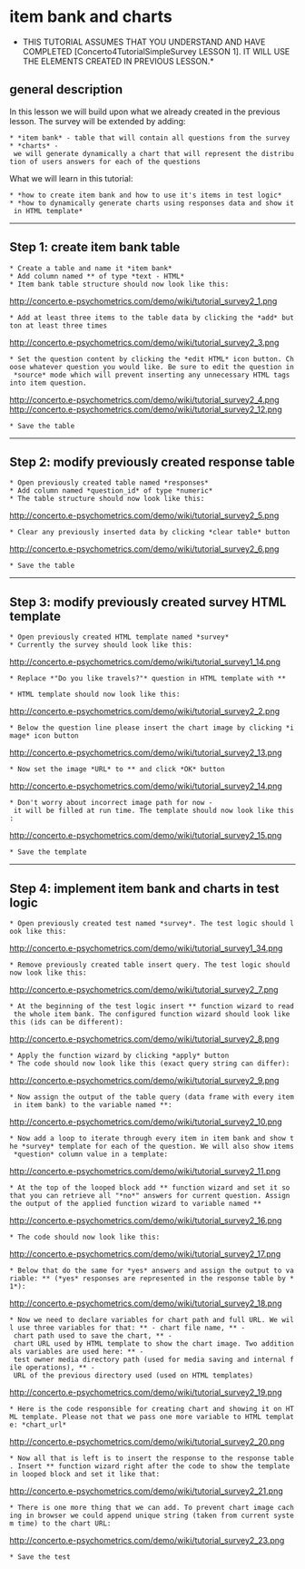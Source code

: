 =item bank and charts=

*THIS TUTORIAL ASSUMES THAT YOU UNDERSTAND AND HAVE COMPLETED [Concerto4TutorialSimpleSurvey LESSON 1]. IT WILL USE THE ELEMENTS CREATED IN PREVIOUS LESSON.*

==general description==

In this lesson we will build upon what we already created in the previous lesson. The survey will be extended by adding:

 * *item bank* - table that will contain all questions from the survey
 * *charts* - we will generate dynamically a chart that will represent the distribution of users answers for each of the questions

What we will learn in this tutorial:

 * *how to create item bank and how to use it's items in test logic*
 * *how to dynamically generate charts using responses data and show it in HTML template*

----

==Step 1: create item bank table==

 * Create a table and name it *item bank*
 * Add column named *{{{question}}}* of type *text - HTML*
 * Item bank table structure should now look like this:
http://concerto.e-psychometrics.com/demo/wiki/tutorial_survey2_1.png

 * Add at least three items to the table data by clicking the *add* button at least three times
http://concerto.e-psychometrics.com/demo/wiki/tutorial_survey2_3.png

 * Set the question content by clicking the *edit HTML* icon button. Choose whatever question you would like. Be sure to edit the question in *source* mode which will prevent inserting any unnecessary HTML tags into item question.
http://concerto.e-psychometrics.com/demo/wiki/tutorial_survey2_4.png
http://concerto.e-psychometrics.com/demo/wiki/tutorial_survey2_12.png

 * Save the table

----

==Step 2: modify previously created response table==

 * Open previously created table named *responses*
 * Add column named *question_id* of type *numeric*
 * The table structure should now look like this:
http://concerto.e-psychometrics.com/demo/wiki/tutorial_survey2_5.png

 * Clear any previously inserted data by clicking *clear table* button
http://concerto.e-psychometrics.com/demo/wiki/tutorial_survey2_6.png

 * Save the table

----

==Step 3: modify previously created survey HTML template==

 * Open previously created HTML template named *survey*
 * Currently the survey should look like this:
http://concerto.e-psychometrics.com/demo/wiki/tutorial_survey1_14.png

 * Replace *"Do you like travels?"* question in HTML template with *{{question}}*

 * HTML template should now look like this:
http://concerto.e-psychometrics.com/demo/wiki/tutorial_survey2_2.png

 * Below the question line please insert the chart image by clicking *image* icon button
http://concerto.e-psychometrics.com/demo/wiki/tutorial_survey2_13.png

 * Now set the image *URL* to *{{{ {{chart_url}} }}}* and click *OK* button
http://concerto.e-psychometrics.com/demo/wiki/tutorial_survey2_14.png

 * Don't worry about incorrect image path for now - it will be filled at run time. The template should now look like this:
http://concerto.e-psychometrics.com/demo/wiki/tutorial_survey2_15.png

 * Save the template

----

==Step 4: implement item bank and charts in test logic==

 * Open previously created test named *survey*. The test logic should look like this:
http://concerto.e-psychometrics.com/demo/wiki/tutorial_survey1_34.png

 * Remove previously created table insert query. The test logic should now look like this:
http://concerto.e-psychometrics.com/demo/wiki/tutorial_survey2_7.png 

 * At the beginning of the test logic insert *{{{concerto.table.query}}}* function wizard to read the whole item bank. The configured function wizard should look like this (ids can be different):
http://concerto.e-psychometrics.com/demo/wiki/tutorial_survey2_8.png 

 * Apply the function wizard by clicking *apply* button
 * The code should now look like this (exact query string can differ):
http://concerto.e-psychometrics.com/demo/wiki/tutorial_survey2_9.png 

 * Now assign the output of the table query (data frame with every item in item bank) to the variable named *{{{ibank}}}*:
http://concerto.e-psychometrics.com/demo/wiki/tutorial_survey2_10.png 

 * Now add a loop to iterate through every item in item bank and show the *survey* template for each of the question. We will also show items *question* column value in a template:
http://concerto.e-psychometrics.com/demo/wiki/tutorial_survey2_11.png 

 * At the top of the looped block add *{{{concerto.table.query}}}* function wizard and set it so that you can retrieve all "*no*" answers for current question. Assign the output of the applied function wizard to variable named *{{{no_responses}}}*
http://concerto.e-psychometrics.com/demo/wiki/tutorial_survey2_16.png 

 * The code should now look like this:
http://concerto.e-psychometrics.com/demo/wiki/tutorial_survey2_17.png

 * Below that do the same for *yes* answers and assign the output to variable: *{{{yes_responses}}}* (*yes* responses are represented in the response table by *1*): 
http://concerto.e-psychometrics.com/demo/wiki/tutorial_survey2_18.png

 * Now we need to declare variables for chart path and full URL. We will use three variables for that: *{{{file_name}}}* - chart file name, *{{{chart_path}}}* - chart path used to save the chart, *{{{chart_url}}}* - chart URL used by HTML template to show the chart image. Two additionals variables are used here: *{{{concerto$mediaPath}}}* - test owner media directory path (used for media saving and internal file operations), *{{{concerto$mediaURL}}}* - URL of the previous directory used (used on HTML templates)
http://concerto.e-psychometrics.com/demo/wiki/tutorial_survey2_19.png

 * Here is the code responsible for creating chart and showing it on HTML template. Please not that we pass one more variable to HTML template: *chart_url*
http://concerto.e-psychometrics.com/demo/wiki/tutorial_survey2_20.png

 * Now all that is left is to insert the response to the response table. Insert *{{{concerto.table.query}}}* function wizard right after the code to show the template in looped block and set it like that:
http://concerto.e-psychometrics.com/demo/wiki/tutorial_survey2_21.png

 * There is one more thing that we can add. To prevent chart image caching in browser we could append unique string (taken from current system time) to the chart URL:
http://concerto.e-psychometrics.com/demo/wiki/tutorial_survey2_23.png

 * Save the test
